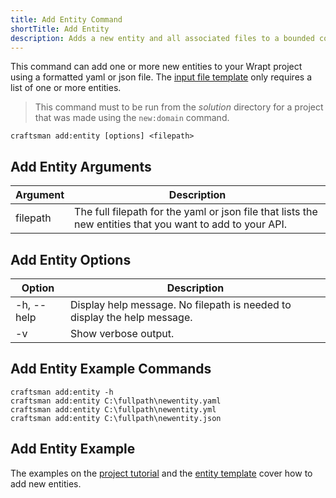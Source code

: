 ```yaml
---
title: Add Entity Command
shortTitle: Add Entity
description: Adds a new entity and all associated files to a bounded context.
---
```


This command can add one or more new entities to your Wrapt project using a formatted yaml or json file. The [input file template](/docs/entity-template) only requires a list of one or more entities.

> This command must to be run from the *solution* directory for a project that was made using the `new:domain` command.

```shell
craftsman add:entity [options] <filepath>
```

## Add Entity Arguments
| Argument        | Description                                                  |
| --------------- | ------------------------------------------------------------ |
| filepath        | The full filepath for the yaml or json file that lists the new entities that you want to add to your API.

## Add Entity Options
| Option          | Description                                                  |
| --------------- | ------------------------------------------------------------ |
| -h, --help      | Display help message. No filepath is needed to display the help message.
| -v              | Show verbose output.


## Add Entity Example Commands
```shell
craftsman add:entity -h
craftsman add:entity C:\fullpath\newentity.yaml
craftsman add:entity C:\fullpath\newentity.yml
craftsman add:entity C:\fullpath\newentity.json
```

## Add Entity Example
The examples on the [project tutorial](/docs/tutorial#adding-a-new-entity) and the [entity template](/docs/entity-template) cover how to add new entities.
